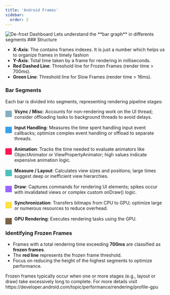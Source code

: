 ```yaml
---
title: 'Android Frames'
sidebar:
  order: 2
---
```



<img src={frames.src} alt="De-frost Dashboard" />
Lets understand the **bar graph** in differents segments
### Structure

- **X-Axis**: The contains frames indexes. It is just a number which helps us to organize frames in timely fashion
- **Y-Axis**: Total time taken by a frame for rendering in milliseconds.
- **Red Dashed Line**: Threshold line for Frozen Frames (render time > 700ms).
- **Green Line**: Threshold line for Slow Frames (render time > 16ms).

### Bar Segments

Each bar is divided into segments, representing rendering pipeline stages:
 
<div style="display: flex; flex-wrap: wrap; gap: 16px;">
  <div style="display: grid; grid-template-columns: 20px 1fr; grid-gap: 8px;">
    <div style="width: 20px; height: 20px; background-color: #0A638480; position: relative; top: 6px;"></div>
    <span><b>Vsync / Misc</b>: Accounts for non-rendering work on the UI thread; consider offloading tasks to background threads to avoid delays.</span>
  </div>
  <div style="display: grid; grid-template-columns: 20px 1fr; grid-gap: 8px;">
    <div style="width: 20px; height: 20px; background-color: #36A2EB; position:relative; top: 6px;"></div>
    <span><b>Input Handling</b>: Measures the time spent handling input event callbacks; optimize complex event handling or offload to separate threads.</span>
  </div>
  <div style="display: grid; grid-template-columns: 20px 1fr; grid-gap: 8px;">
    <div style="width: 20px; height: 20px; background-color: #FF1456; position:relative; top: 6px;"></div>
    <span><b>Animation</b>: Tracks the time needed to evaluate animators like ObjectAnimator or ViewPropertyAnimator; high values indicate expensive animation logic.</span>
  </div>
  <div style="display: grid; grid-template-columns: 20px 1fr; grid-gap: 8px;">
    <div style="width: 20px; height: 20px; background-color: #4BC0C0; position:relative; top: 6px;"></div>
    <span><b>Measure / Layout</b>: Calculates view sizes and positions; large times suggest deep or inefficient view hierarchies.</span>
  </div>
  <div style="display: grid; grid-template-columns: 20px 1fr; grid-gap: 8px;">
    <div style="width: 20px; height: 20px; background-color: #9966FF; position:relative; top: 6px;"></div>
    <span><b>Draw</b>: Captures commands for rendering UI elements; spikes occur with invalidated views or complex custom onDraw() logic.</span>
  </div>
  <div style="display: grid; grid-template-columns: 20px 1fr; grid-gap: 8px;">
    <div style="width: 20px; height: 20px; background-color: #FFE140;position:relative; top: 6px;"></div>
    <span><b>Synchronization</b>: Transfers bitmaps from CPU to GPU; optimize large or numerous resources to reduce overhead.</span>
  </div>
  <div style="display: grid; grid-template-columns: 20px 1fr; grid-gap: 8px;">
    <div style="width: 20px; height: 20px; background-color: #7A6347; position:relative; top: 6px;"></div>
    <span><b>GPU Rendering</b>: Executes rendering tasks using the GPU.</span>
  </div>
</div>

### Identifying Frozen Frames

- Frames with a total rendering time exceeding **700ms** are classified as **frozen frames**.
- The **red line** represents the frozen frame threshold.
- Focus on reducing the height of the highest segments to optimize performance.

<Aside type="tip">
  Frozen frames typically occur when one or more stages (e.g., layout or draw) take excessively long to complete. For more details visit https://developer.android.com/topic/performance/rendering/profile-gpu
</Aside>